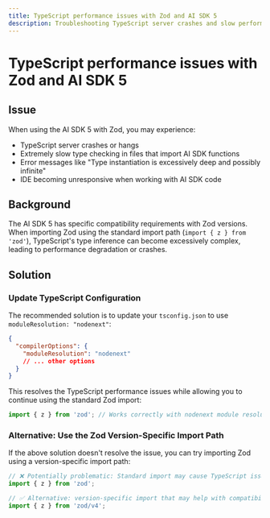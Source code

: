 ```yaml
---
title: TypeScript performance issues with Zod and AI SDK 5
description: Troubleshooting TypeScript server crashes and slow performance when using Zod with AI SDK 5
---
```


# TypeScript performance issues with Zod and AI SDK 5

## Issue

When using the AI SDK 5 with Zod, you may experience:

- TypeScript server crashes or hangs
- Extremely slow type checking in files that import AI SDK functions
- Error messages like "Type instantiation is excessively deep and possibly infinite"
- IDE becoming unresponsive when working with AI SDK code

## Background

The AI SDK 5 has specific compatibility requirements with Zod versions. When importing Zod using the standard import path (`import { z } from 'zod'`), TypeScript's type inference can become excessively complex, leading to performance degradation or crashes.

## Solution

### Update TypeScript Configuration

The recommended solution is to update your `tsconfig.json` to use `moduleResolution: "nodenext"`:

```json
{
  "compilerOptions": {
    "moduleResolution": "nodenext"
    // ... other options
  }
}
```

This resolves the TypeScript performance issues while allowing you to continue using the standard Zod import:

```typescript
import { z } from 'zod'; // Works correctly with nodenext module resolution
```

### Alternative: Use the Zod Version-Specific Import Path

If the above solution doesn't resolve the issue, you can try importing Zod using a version-specific import path:

```typescript
// ❌ Potentially problematic: Standard import may cause TypeScript issues
import { z } from 'zod';

// ✅ Alternative: version-specific import that may help with compatibility
import { z } from 'zod/v4';
```
